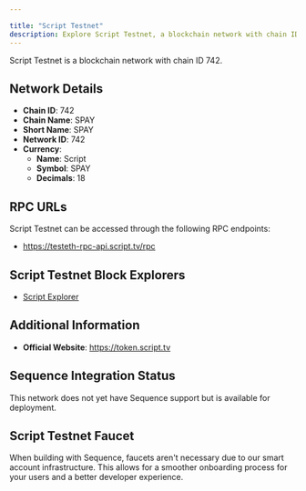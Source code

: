 ```yaml
---

title: "Script Testnet"
description: Explore Script Testnet, a blockchain network with chain ID 742. Learn about its native currency, Script, and how to interact with the network.
---
```




Script Testnet is a blockchain network with chain ID 742.

## Network Details

- **Chain ID**: 742
- **Chain Name**: SPAY
- **Short Name**: SPAY
- **Network ID**: 742
- **Currency**: 
  - **Name**: Script
  - **Symbol**: SPAY
  - **Decimals**: 18

## RPC URLs

Script Testnet can be accessed through the following RPC endpoints:

- https://testeth-rpc-api.script.tv/rpc

## Script Testnet Block Explorers

- [Script Explorer](https://explorer.script.tv)

## Additional Information

- **Official Website**: https://token.script.tv

## Sequence Integration Status

This network does not yet have Sequence support but is available for deployment.

## Script Testnet Faucet

When building with Sequence, faucets aren't necessary due to our smart account infrastructure. This allows for a smoother onboarding process for your users and a better developer experience.
